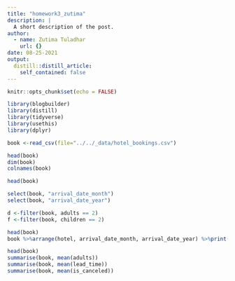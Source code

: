 ```yaml
---
title: "homework3_zutima"
description: |
  A short description of the post.
author:
  - name: Zutima Tuladhar 
    url: {}
date: 08-25-2021
output:
  distill::distill_article:
    self_contained: false
---
```



```r
knitr::opts_chunk$set(echo = FALSE)
```

```r
library(blogbuilder)
library(distill)
library(tidyverse)
library(usethis)
library(dplyr)
```


```r

book <-read_csv(file="../../_data/hotel_bookings.csv")

```


```r

head(book)
dim(book)
colnames(book)

```



```r

head(book)

select(book, "arrival_date_month")
select(book, "arrival_date_year")

```
```r

d <-filter(book, adults == 2)
f <-filter(book, children == 2)

```

```r

head(book)
book %>%arrange(hotel, arrival_date_month, arrival_date_year) %>%print(n=30)

```
```r

head(book)
summarise(book, mean(adults))
summarise(book, mean(lead_time))
summarise(book, mean(is_canceled))
```



